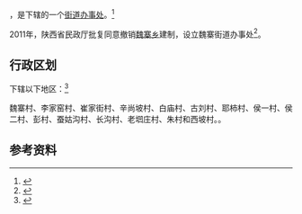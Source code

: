{{中国乡级行政区|61/01/16/210/000}}

'''{{PAGENAMEBASE}}'''，是{{PRC admin/fullname|61/01/16/210/000|3}}下辖的一个[[街道办事处|街道办事处]]。<ref>{{PRC admin/ref sgc|{{PRC admin/parent|61/01/16/210/000}}}}</ref>

2011年，陕西省民政厅批复同意撤销[[魏寨乡|魏寨乡]]建制，设立魏寨街道办事处<ref>{{Cite web |url=http://shaanxi.mca.gov.cn/article/tzgg/201201/20120100249815.shtml |title=陕西省民政厅关于撤销西安市长安区魏寨乡等2个乡、临潼区仁宗乡等3个乡建制分别设立为街道办事处的批复 |access-date=2017-09-13 |archive-url=https://web.archive.org/web/20170913183845/http://shaanxi.mca.gov.cn/article/tzgg/201201/20120100249815.shtml |archive-date=2017-09-13 |dead-url=yes }}</ref>。

== 行政区划 ==

{{PAGENAMEBASE}}下辖以下地区：<ref>{{PRC admin/ref sgc|61/01/16/210/000}}</ref>

魏寨村、李家窑村、崔家街村、辛尚坡村、白庙村、古刘村、耶柿村、侯一村、侯二村、彭村、蚕姑沟村、长沟村、老垇庄村、朱村和西坡村。。

== 参考资料 ==

{{reflist}}

{{行政区划小作品}}
{{PRC admin/navcat|61/01/16/210/000}}
